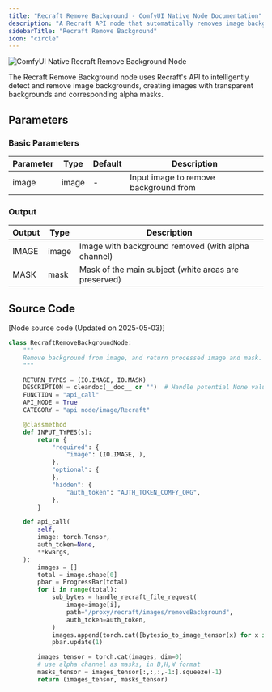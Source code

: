 ```yaml
---
title: "Recraft Remove Background - ComfyUI Native Node Documentation"
description: "A Recraft API node that automatically removes image backgrounds and creates transparent alpha channels"
sidebarTitle: "Recraft Remove Background"
icon: "circle"
---
```


![ComfyUI Native Recraft Remove Background Node](/images/built-in-nodes/api_nodes/recraft/recraft-remove-background.jpg)

The Recraft Remove Background node uses Recraft's API to intelligently detect and remove image backgrounds, creating images with transparent backgrounds and corresponding alpha masks.

## Parameters

### Basic Parameters

| Parameter | Type  | Default | Description                           |
| --------- | ----- | ------- | ------------------------------------- |
| image     | image | -       | Input image to remove background from |

### Output

| Output | Type  | Description                                          |
| ------ | ----- | ---------------------------------------------------- |
| IMAGE  | image | Image with background removed (with alpha channel)   |
| MASK   | mask  | Mask of the main subject (white areas are preserved) |

## Source Code

[Node source code (Updated on 2025-05-03)]

```python
class RecraftRemoveBackgroundNode:
    """
    Remove background from image, and return processed image and mask.
    """

    RETURN_TYPES = (IO.IMAGE, IO.MASK)
    DESCRIPTION = cleandoc(__doc__ or "")  # Handle potential None value
    FUNCTION = "api_call"
    API_NODE = True
    CATEGORY = "api node/image/Recraft"

    @classmethod
    def INPUT_TYPES(s):
        return {
            "required": {
                "image": (IO.IMAGE, ),
            },
            "optional": {
            },
            "hidden": {
                "auth_token": "AUTH_TOKEN_COMFY_ORG",
            },
        }

    def api_call(
        self,
        image: torch.Tensor,
        auth_token=None,
        **kwargs,
    ):
        images = []
        total = image.shape[0]
        pbar = ProgressBar(total)
        for i in range(total):
            sub_bytes = handle_recraft_file_request(
                image=image[i],
                path="/proxy/recraft/images/removeBackground",
                auth_token=auth_token,
            )
            images.append(torch.cat([bytesio_to_image_tensor(x) for x in sub_bytes], dim=0))
            pbar.update(1)

        images_tensor = torch.cat(images, dim=0)
        # use alpha channel as masks, in B,H,W format
        masks_tensor = images_tensor[:,:,:,-1:].squeeze(-1)
        return (images_tensor, masks_tensor)

```